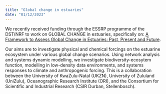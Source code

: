 ```yaml
---
title: "Global change in estuaries"
date: "01/12/2023"
---
```



We recently received funding through the ESSRP programme of the DST/NRF to work on GLOBAL CHANGE in estuaries, specifically on:  [A Framework to Assess Global Change in Estuaries: Past, Present and Future](https://www.nrf.ac.za/gcr/programmes/ESSRP.pdf). 

Our aims are to investigate physical and chemical forcings on the estuarine ecosystem under various global change scenarios. Using network analysis and systems dynamic modelling, we investigate biodiversity-ecosytem function, modelling in low-density data environments, and systems responses to climate and anthropogenic forcing. This is a collaboration between the University of KwaZulu-Natal (UKZN), University of Zululand (UniZulu), Oceanographic Research Institute (ORI), and the Consortium for Scientific and Industrial Research (CSIR Durban, Stellenbosch).
